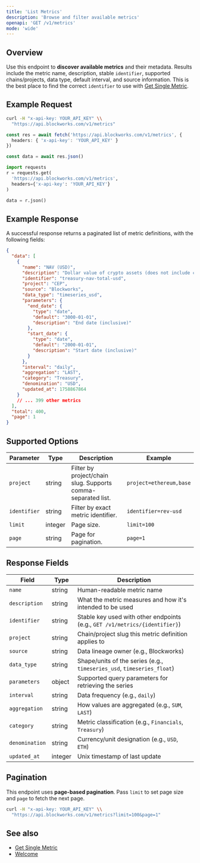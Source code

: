 ```yaml
---
title: 'List Metrics'
description: 'Browse and filter available metrics'
openapi: 'GET /v1/metrics'
mode: 'wide'
---
```



## Overview

Use this endpoint to **discover available metrics** and their metadata. Results include the metric name, description, stable `identifier`, supported chains/projects, data type, default interval, and source information.
This is the best place to find the correct `identifier` to use with [Get Single Metric](/api-reference/metrics/get-single).

## Example Request

<CodeGroup>

```bash cURL
curl -H "x-api-key: YOUR_API_KEY" \\
  "https://api.blockworks.com/v1/metrics"
```

```typescript TypeScript
const res = await fetch('https://api.blockworks.com/v1/metrics', {
  headers: { 'x-api-key': 'YOUR_API_KEY' }
})

const data = await res.json()
```

```python Python
import requests
r = requests.get(
  'https://api.blockworks.com/v1/metrics',
  headers={'x-api-key': 'YOUR_API_KEY'}
)

data = r.json()
```

</CodeGroup>

## Example Response

A successful response returns a paginated list of metric definitions, with the following fields:

```json
{
  "data": [
    {
      "name": "NAV (USD)",
      "description": "Dollar value of crypto assets (does not include cash)",
      "identifier": "treasury-nav-total-usd",
      "project": "CEP",
      "source": "Blockworks",
      "data_type": "timeseries_usd",
      "parameters": {
        "end_date": {
          "type": "date",
          "default": "3000-01-01",
          "description": "End date (inclusive)"
        },
        "start_date": {
          "type": "date",
          "default": "2000-01-01",
          "description": "Start date (inclusive)"
        }
      },
      "interval": "daily",
      "aggregation": "LAST",
      "category": "Treasury",
      "denomination": "USD",
      "updated_at": 1758867864
    }
    // ... 399 other metrics
  ],
  "total": 400,
  "page": 1
}
```

## Supported Options

| Parameter | Type | Description | Example |
|---|---|---|---|
| `project` | string | Filter by project/chain slug. Supports comma-separated list. | `project=ethereum,base` |
| `identifier` | string | Filter by exact metric identifier. | `identifier=rev-usd` |
| `limit` | integer | Page size. | `limit=100` |
| `page` | string | Page for pagination. | `page=1` |

## Response Fields

| Field | Type | Description |
|---|---|---|
| `name` | string | Human-readable metric name |
| `description` | string | What the metric measures and how it's intended to be used |
| `identifier` | string | Stable key used with other endpoints (e.g., `GET /v1/metrics/{identifier}`) |
| `project` | string | Chain/project slug this metric definition applies to |
| `source` | string | Data lineage owner (e.g., Blockworks) |
| `data_type` | string | Shape/units of the series (e.g., `timeseries_usd`, `timeseries_float`) |
| `parameters` | object | Supported query parameters for retrieving the series |
| `interval` | string | Data frequency (e.g., `daily`) |
| `aggregation` | string | How values are aggregated (e.g., `SUM`, `LAST`) |
| `category` | string | Metric classification (e.g., `Financials`, `Treasury`) |
| `denomination` | string | Currency/unit designation (e.g., `USD`, `ETH`) |
| `updated_at` | integer | Unix timestamp of last update |

## Pagination

This endpoint uses **page-based pagination**. Pass `limit` to set page size and `page` to fetch the next page.

```bash
curl -H "x-api-key: YOUR_API_KEY" \\
  "https://api.blockworks.com/v1/metrics?limit=100&page=1"
```

## See also

- [Get Single Metric](/api-reference/metrics/get-single)
- [Welcome](/)
